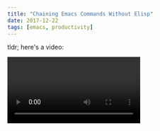 ```yaml
---
title: "Chaining Emacs Commands Without Elisp"
date: 2017-12-22
tags: [emacs, productivity]
---
```


tldr; here's a video:

<Video url="https://www.youtube.com/watch?v=ok-ktap-gNA" />

# Before and After

As part of splitting a React component into its own file,
Let's take this file

```js
import styled from "react-emotion";

class Message extends Component {
  render() {
    return (
      <tr
        onClick={() => {
          this.onMessageSelected(msg.id);
        }}
        key={msg.id}
        className={cx(
          "cabana-meta-messages-list-item",
          this.selectedMessageClass(msg.id)
        )}
      >
        <td>{msg.frame ? msg.frame.name : "undefined"}</td>
        <td>{msg.id}</td>
        <td>{msg.entries.length}</td>
        <td>
          <div className="cabana-meta-messages-list-item-bytes">
            <MessageBytes
              key={msg.id}
              message={msg}
              seekIndex={this.props.seekIndex}
              seekTime={this.props.seekTime}
              live={this.props.live}
            />
          </div>
        </td>
      </tr>
    );
  }
}
```

and remove the `msg.` "namespace" so we can destructure the
variables from `this.props`.

```js
import styled from "react-emotion";

class Message extends Component {
  render() {
    const { id, frame, entries } = this.props;
    return (
      <tr
        onClick={() => {
          this.onMessageSelected(id);
        }}
        key={msg.id}
        className={cx(
          "cabana-meta-messages-list-item",
          this.selectedMessageClass(id)
        )}
      >
        <td>{frame ? frame.name : "undefined"}</td>
        <td>{id}</td>
        <td>{entries.length}</td>
        <td>
          <div className="cabana-meta-messages-list-item-bytes">
            <MessageBytes
              key={id}
              message={msg}
              seekIndex={this.props.seekIndex}
              seekTime={this.props.seekTime}
              live={this.props.live}
            />
          </div>
        </td>
      </tr>
    );
  }
}
```

# Command Explanation

I'm using [ivy](https://github.com/abo-abo/swiper) and
[multiple-cursors](https://github.com/magnars/multiple-cursors.el)
to do this.

The command sequence is as such:

```
C-s msg.\w+
C-7 M-<left> M-<del> M-d C-y
C-g M-gg 6
C-o C-o C-o C-o C-o C-o
C-x r y
C-SPC C-p C-p C-p C-p C-p
M-x delete-duplicate-lines
C-r $ <ret> , <ret>
```

Command by command that is:

- `C-s msg.\w+`
  - Use swiper to search for a regex matching `msg.\w+`
- `C-7`
  - With search results, insert a cursor at each match
- `M-<left> M-<del> M-d C-y`
  - delete `msg.` then put the `\w+` part in the kill ring.
- `C-g M-gg 6`
  - Exit multiple-cursors and go to line 6 (where our
    destructuring will be)
- `C-o C-o C-o C-o C-o C-o`
  - make space so we can yank-rectangle, which otherwise
    inserts without moving other lines around.
- `C-x r y`
  - `yank-rectangle` to put all matches in place
- `C-SPC C-p C-p C-p C-p C-p`
  - select the matches that we just inserted as a region
- `M-x delete-duplicate-lines`
  - unique the list of matches
- `C-r $ <ret> , <ret>`
  - use regex replace to insert a `,` at the end of each
    line.
- `C-x C-s`
  - save the buffer, which I have set to trigger prettier-js
    which nicely formats the extra space, etc

# Unsolved Problems

#### Multiple Cursors

multiple-cursors only lets you have one cursor per line when
using `swiper-mc`, which means lines like the following will
only apply to the first `msg.\w+` match.

```js
<td>{msg.frame ? msg.frame.name : "undefined"}</td>
```

This seems to be related to how swiper shows multiple
matches on a single line.

If we look at the definition of `swiper-mc`, we see some
indication that it could be the way swiper handles
candidates itself, since we create a cursor for every
candidate.

```lisp
(defun swiper-mc ()
  "Create a fake cursor for each `swiper' candidate."
  (interactive)
  (unless (require 'multiple-cursors nil t)
    (error "Multiple-cursors isn't installed"))
  (unless (window-minibuffer-p)
    (error "Call me only from `swiper'"))
  (let ((cands (nreverse ivy--old-cands)))
    (unless (string= ivy-text "")
      (ivy-exit-with-action
       (lambda (_)
         (let (cand)
           (while (setq cand (pop cands))
             (swiper--action cand)
             (when cands
               (mc/create-fake-cursor-at-point))))
         (multiple-cursors-mode 1))))))
```

I'll probably dig into that at some point.

#### C-o & C-p

`C-o` and `C-p` repeatedly are functionally useful but
cumbersome. It would be nice to have a `yank-rectangle` that
pushed other content down. Perhaps doable via transferring a
rectangle to the kill-ring instead. This will require elisp
afaict. This would get rid of the excessive `C-o` ing but
what I really want is to not have to think about how many
lines are being inserted.

The `C-p` I'm referring to is mostly for expanding regions.
I bet there's a better option somewhere to find but I
haven't looked for it yet.

# Fin

All in all I think I refactor enough code to make the
investment in writing some elisp to turn a series of object
property accesses into a destructured expression, but its
interesting to note how far we can get without writing any
elisp at all and instead combining assorted existing
commands.

Another thing that I learned in this process was
`occur-mode` and swiper's occur functionality. This lets you
take all of the results of a swiper search (`C-s`) and put
them in a new buffer and perform actions on them. The
default action seems to be "take me to the place in the
buffer where the search result is" which is hella cool for
working through a large codebase tracking function names
down, etc. Thanks for that pointer,
[Avichal](https://twitter.com/_avichalp/status/943801008458625024).
